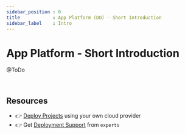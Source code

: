```yaml
---
sidebar_position : 0
title            : App Platform (DO) - Short Introduction 
sidebar_label    : Intro
---
```


# App Platform - Short Introduction 

@ToDo

<br />

## Resources

- 👉 [Deploy Projects](https://deploypro.dev/) using your own cloud provider
- 👉 Get [Deployment Support](https://deploypro.dev/support/) from `experts` 
